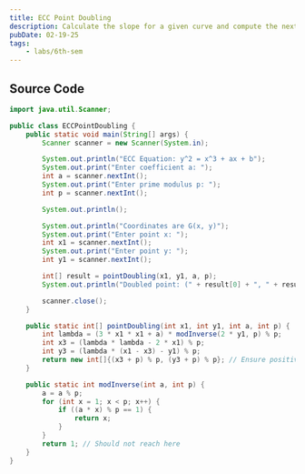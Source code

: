 ```yaml
---
title: ECC Point Doubling
description: Calculate the slope for a given curve and compute the next coordinate.
pubDate: 02-19-25
tags: 
	- labs/6th-sem
---
```


## Source Code

```java
import java.util.Scanner;

public class ECCPointDoubling {
    public static void main(String[] args) {
        Scanner scanner = new Scanner(System.in);

        System.out.println("ECC Equation: y^2 = x^3 + ax + b");
        System.out.print("Enter coefficient a: ");
        int a = scanner.nextInt();
        System.out.print("Enter prime modulus p: ");
        int p = scanner.nextInt();

        System.out.println();

        System.out.println("Coordinates are G(x, y)");
        System.out.print("Enter point x: ");
        int x1 = scanner.nextInt();
        System.out.print("Enter point y: ");
        int y1 = scanner.nextInt();

        int[] result = pointDoubling(x1, y1, a, p);
        System.out.println("Doubled point: (" + result[0] + ", " + result[1] + ")");

        scanner.close();
    }

    public static int[] pointDoubling(int x1, int y1, int a, int p) {
        int lambda = (3 * x1 * x1 + a) * modInverse(2 * y1, p) % p;
        int x3 = (lambda * lambda - 2 * x1) % p;
        int y3 = (lambda * (x1 - x3) - y1) % p;
        return new int[]{(x3 + p) % p, (y3 + p) % p}; // Ensure positive coordinates
    }

    public static int modInverse(int a, int p) {
        a = a % p;
        for (int x = 1; x < p; x++) {
            if ((a * x) % p == 1) {
                return x;
            }
        }
        return 1; // Should not reach here
    }
}
```

